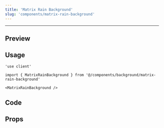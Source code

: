 ```yaml
---
title: 'Matrix Rain Background'
slug: 'components/matrix-rain-background'
---
```


---


## Preview

<PreviewComponent>
  <MatrixRainBackground />
</PreviewComponent>

## Usage

```tsx
'use client'

import { MatrixRainBackground } from '@/components/background/matrix-rain-background'

<MatrixRainBackground />
```

## Code

<CodeSnippet componentPath="./src/components/background/matrix-rain-background.tsx" />

## Props

<AutoTypeTable
  path="./src/components/background/matrix-rain-background.tsx"
  name="MatrixRainBackgroundProps"
/>